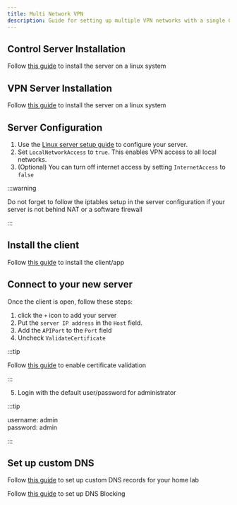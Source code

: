 ```yaml
---
title: Multi Network VPN
description: Guide for setting up multiple VPN networks with a single Control server
---
```


## Control Server Installation 
Follow [this guide](/docs/server/installation) to install the server on a linux system

## VPN Server Installation 
Follow [this guide](/docs/server/installation) to install the server on a linux system

## Server Configuration
1. Use the [Linux server setup guide](/docs/server/linux-configurations) to configure your server.
2. Set `LocalNetworkAccess` to `true`. This enables VPN access to all local networks.
3. (Optional) You can turn off internet access by setting `InternetAccess` to `false`

:::warning

Do not forget to follow the iptables setup in the server configuration if your server is not behind NAT or a software firewall

:::

## Install the client
Follow [this guide](/docs/client/installation) to install the client/app

## Connect to your new server
Once the client is open, follow these steps:
1. click the `+` icon to add your server
2. Put the `server IP address` in the `Host` field.
3. Add the `APIPort` to the `Port` field
4. Uncheck `ValidateCertificate`

:::tip

Follow [this guide](/docs/client/installation) to enable certificate validation

:::

5. Login with the default user/password for administrator

:::tip

username: admin<br/>
password: admin

:::

## Set up custom DNS
Follow [this guide](/docs/server/dns) to set up custom DNS records for your home lab

Follow [this guide](/docs/client/dns-blocking) to set up DNS Blocking

